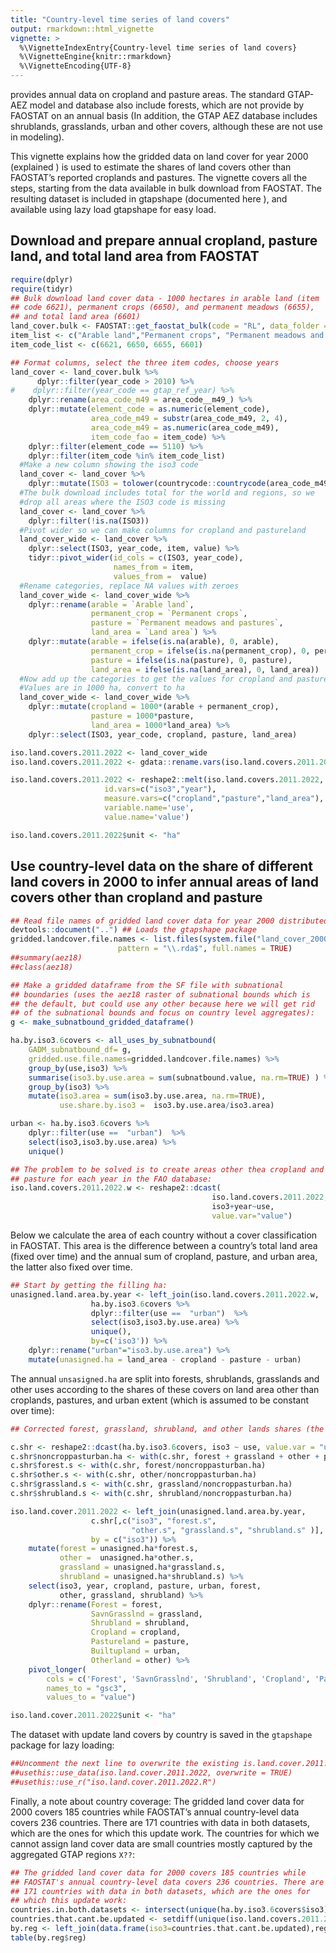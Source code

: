 ```yaml
---
title: "Country-level time series of land covers"
output: rmarkdown::html_vignette
vignette: >
  %\VignetteIndexEntry{Country-level time series of land covers}
  %\VignetteEngine{knitr::rmarkdown}
  %\VignetteEncoding{UTF-8}
---
```


\href{https://www.fao.org/faostat/en/#data}{FAOSTAT} provides annual data on cropland and pasture areas. The
standard GTAP-AEZ model and database also include forests, which are
not provide by FAOSTAT on an annual basis (In addition, the GTAP AEZ
database includes shrublands, grasslands, urban and other covers,
although these are not use in modeling).  

This vignette explains how the gridded data on land cover for year
2000 (explained \href{../doc/land.cover.html}{here}) is used to estimate the shares of land covers
other than FAOSTAT's reported croplands and pastures. The vignette
covers all the steps, starting from the data available in bulk
download from FAOSTAT. The resulting dataset is included in gtapshape 
(documented here \link[gtapshape]{iso.land.cover.2011.2022}), and available
using lazy load gtapshape for easy load.

## **Download and prepare annual cropland, pasture land, and total land area from FAOSTAT**

```r
require(dplyr)
require(tidyr)
## Bulk download land cover data - 1000 hectares in arable land (item
## code 6621), permanent crops (6650), and permanent meadows (6655),
## and total land area (6601)
land_cover.bulk <- FAOSTAT::get_faostat_bulk(code = "RL", data_folder = tempdir())
item_list <- c("Arable land","Permanent crops", "Permanent meadows and pastures")
item_code_list <- c(6621, 6650, 6655, 6601)

## Format columns, select the three item codes, choose years
land_cover <- land_cover.bulk %>%
      dplyr::filter(year_code > 2010) %>%
#    dplyr::filter(year_code == gtap_ref_year) %>%
    dplyr::rename(area_code_m49 = area_code__m49_) %>%
    dplyr::mutate(element_code = as.numeric(element_code),
                  area_code_m49 = substr(area_code_m49, 2, 4),
                  area_code_m49 = as.numeric(area_code_m49),
                  item_code_fao = item_code) %>%
    dplyr::filter(element_code == 5110) %>%
    dplyr::filter(item_code %in% item_code_list)
  #Make a new column showing the iso3 code
  land_cover <- land_cover %>%
    dplyr::mutate(ISO3 = tolower(countrycode::countrycode(area_code_m49, 'iso3n', 'iso3c')))
  #The bulk download includes total for the world and regions, so we
  #drop all areas where the ISO3 code is missing
  land_cover <- land_cover %>%
    dplyr::filter(!is.na(ISO3))
  #Pivot wider so we can make columns for cropland and pastureland
  land_cover_wide <- land_cover %>%
    dplyr::select(ISO3, year_code, item, value) %>%
    tidyr::pivot_wider(id_cols = c(ISO3, year_code),
                       names_from = item,
                       values_from =  value)
  #Rename categories, replace NA values with zeroes
  land_cover_wide <- land_cover_wide %>%
    dplyr::rename(arable = `Arable land`,
                  permanent_crop = `Permanent crops`,
                  pasture = `Permanent meadows and pastures`,
                  land_area = `Land area`) %>%
    dplyr::mutate(arable = ifelse(is.na(arable), 0, arable),
                  permanent_crop = ifelse(is.na(permanent_crop), 0, permanent_crop),
                  pasture = ifelse(is.na(pasture), 0, pasture),
                  land_area = ifelse(is.na(land_area), 0, land_area))
  #Now add up the categories to get the values for cropland and pasture.
  #Values are in 1000 ha, convert to ha
  land_cover_wide <- land_cover_wide %>%
    dplyr::mutate(cropland = 1000*(arable + permanent_crop),
                  pasture = 1000*pasture,
                  land_area = 1000*land_area) %>%
    dplyr::select(ISO3, year_code, cropland, pasture, land_area)

iso.land.covers.2011.2022 <- land_cover_wide
iso.land.covers.2011.2022 <- gdata::rename.vars(iso.land.covers.2011.2022, from=c("ISO3", "year_code"), to=c("iso3", "year"))

iso.land.covers.2011.2022 <- reshape2::melt(iso.land.covers.2011.2022,
                     id.vars=c("iso3","year"),
                     measure.vars=c("cropland","pasture","land_area"),
                     variable.name='use',
                     value.name='value')

iso.land.covers.2011.2022$unit <- "ha"
```

## **Use country-level data on the share of different land covers in 2000 to infer annual areas of land covers other than cropland and pasture**

```r
## Read file names of gridded land cover data for year 2000 distributed in gtapshape:
devtools::document("..") ## Loads the gtapshape package
gridded.landcover.file.names <- list.files(system.file("land_cover_2000", package = "gtapshape"),
                        pattern = "\\.rda$", full.names = TRUE)
##summary(aez18)
##class(aez18)

## Make a gridded dataframe from the SF file with subnational
## boundaries (uses the aez18 raster of subnational bounds which is
## the default, but could use any other because here we will get rid
## of the subnational bounds and focus on country level aggregates):
g <- make_subnatbound_gridded_dataframe()

ha.by.iso3.6covers <- all_uses_by_subnatbound(
    GADM_subnatbound_df= g,
    gridded.use.file.names=gridded.landcover.file.names) %>%
    group_by(use,iso3) %>%
    summarise(iso3.by.use.area = sum(subnatbound.value, na.rm=TRUE) ) %>%
    group_by(iso3) %>%
    mutate(iso3.area = sum(iso3.by.use.area, na.rm=TRUE),
           use.share.by.iso3 =  iso3.by.use.area/iso3.area)

urban <- ha.by.iso3.6covers %>%
    dplyr::filter(use ==  "urban")  %>%
    select(iso3,iso3.by.use.area) %>%
    unique()

## The problem to be solved is to create areas other thea cropland and
## pasture for each year in the FAO database:
iso.land.covers.2011.2022.w <- reshape2::dcast(
                                             iso.land.covers.2011.2022,
                                             iso3+year~use,
                                             value.var="value")

```

Below we calculate the area of each country without a cover
classification in FAOSTAT. This area is the difference between a
country's total land area (fixed over time) and the annual sum of
cropland, pasture, and urban area, the latter also fixed over time.

```r
## Start by getting the filling ha:
unasigned.land.area.by.year <- left_join(iso.land.covers.2011.2022.w,
                  ha.by.iso3.6covers %>%
                  dplyr::filter(use ==  "urban")  %>%
                  select(iso3,iso3.by.use.area) %>%
                  unique(),
                  by=c('iso3')) %>%
    dplyr::rename("urban"="iso3.by.use.area") %>%
    mutate(unasigned.ha = land_area - cropland - pasture - urban)
```

The annual `unsasigned.ha` are split into forests, shrublands,
grasslands and other uses according to the shares of these covers on
land area other than croplands, pastures, and urban extent (which is
assumed to be constant over time):

```r
## Corrected forest, grassland, shrubland, and other lands shares (the correction keep urban area constant.)

c.shr <- reshape2::dcast(ha.by.iso3.6covers, iso3 ~ use, value.var = "use.share.by.iso3")
c.shr$noncroppasturban.ha <- with(c.shr, forest + grassland + other + pasture + shrubland)
c.shr$forest.s <- with(c.shr, forest/noncroppasturban.ha)
c.shr$other.s <- with(c.shr, other/noncroppasturban.ha)
c.shr$grassland.s <- with(c.shr, grassland/noncroppasturban.ha)
c.shr$shrubland.s <- with(c.shr, shrubland/noncroppasturban.ha)

iso.land.cover.2011.2022 <- left_join(unasigned.land.area.by.year,
                  c.shr[,c("iso3", "forest.s",
                           "other.s", "grassland.s", "shrubland.s" )],
                  by = c("iso3")) %>%
    mutate(forest = unasigned.ha*forest.s,
           other =  unasigned.ha*other.s,
           grassland = unasigned.ha*grassland.s,
           shrubland = unasigned.ha*shrubland.s) %>%
    select(iso3, year, cropland, pasture, urban, forest,
           other, grassland, shrubland) %>%
    dplyr::rename(Forest = forest,
                  SavnGrasslnd = grassland,
                  Shrubland = shrubland,
                  Cropland = cropland,
                  Pastureland = pasture,
                  Builtupland = urban,
                  Otherland = other) %>%
    pivot_longer(
        cols = c('Forest', 'SavnGrasslnd', 'Shrubland', 'Cropland', 'Pastureland', 'Builtupland', 'Otherland'),
        names_to = "gsc3",
        values_to = "value")

iso.land.cover.2011.2022$unit <- "ha"
```

The dataset with update land covers by country is saved in the `gtapshape` package for lazy loading:
```r
##Uncomment the next line to overwrite the existing is.land.cover.2011.2022 object included in the package
##usethis::use_data(iso.land.cover.2011.2022, overwrite = TRUE)
##usethis::use_r("iso.land.cover.2011.2022.R")
```
Finally, a note about country coverage: The gridded land cover data for 2000 covers 185 countries while FAOSTAT's annual country-level data covers 236 countries. There are 171 countries with data in both datasets, which are the ones for which this update work. The countries for which we cannot assign land cover data are small countries mostly captured by the aggregated GTAP regions `X??`:

```r
## The gridded land cover data for 2000 covers 185 countries while
## FAOSTAT's annual country-level data covers 236 countries. There are
## 171 countries with data in both datasets, which are the ones for
## which this update work:
countries.in.both.datasets <- intersect(unique(ha.by.iso3.6covers$iso3), unique(iso.land.covers.2011.2022$iso3))
countries.that.cant.be.updated <- setdiff(unique(iso.land.covers.2011.2022$iso3), countries.in.both.datasets)
by.reg <- left_join(data.frame(iso3=countries.that.cant.be.updated),regional.concordance, by = "iso3")
table(by.reg$reg)
```
